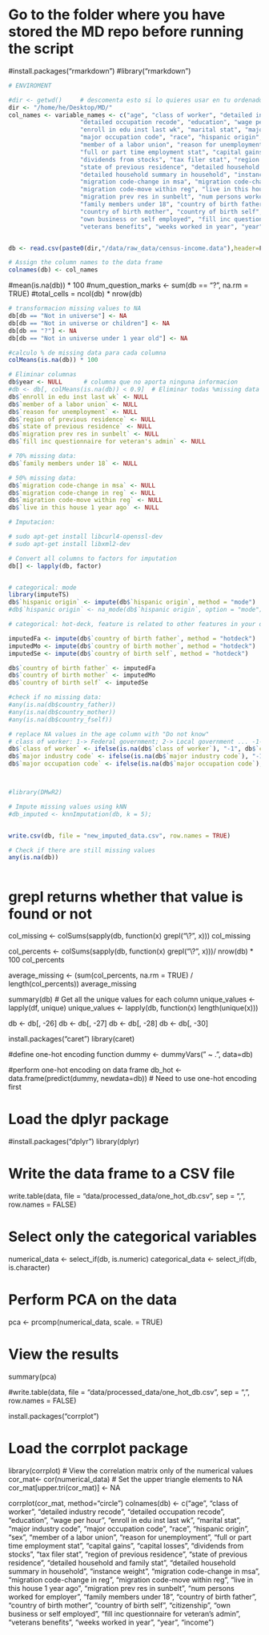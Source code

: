 # Go to the folder where you have stored the MD repo before running the script
#install.packages("rmarkdown")
#library("rmarkdown")


```r
# ENVIROMENT 

#dir <- getwd()     # descomenta esto si lo quieres usar en tu ordenador
dir <- "/home/he/Desktop/MD/" 
col_names <- variable_names <- c("age", "class of worker", "detailed industry recode", 
                    "detailed occupation recode", "education", "wage per hour", 
                    "enroll in edu inst last wk", "marital stat", "major industry code", 
                    "major occupation code", "race", "hispanic origin", "sex", 
                    "member of a labor union", "reason for unemployment", 
                    "full or part time employment stat", "capital gains", "capital losses", 
                    "dividends from stocks", "tax filer stat", "region of previous residence", 
                    "state of previous residence", "detailed household and family stat", 
                    "detailed household summary in household", "instance weight", 
                    "migration code-change in msa", "migration code-change in reg", 
                    "migration code-move within reg", "live in this house 1 year ago", 
                    "migration prev res in sunbelt", "num persons worked for employer", 
                    "family members under 18", "country of birth father", 
                    "country of birth mother", "country of birth self", "citizenship", 
                    "own business or self employed", "fill inc questionnaire for veteran's admin", 
                    "veterans benefits", "weeks worked in year", "year")


db <- read.csv(paste0(dir,"/data/raw_data/census-income.data"),header=F, sep=",", strip.white = TRUE) # take out trailing whitespaces

# Assign the column names to the data frame
colnames(db) <- col_names

```
#mean(is.na(db)) * 100
#num_question_marks <- sum(db == "?", na.rm = TRUE)
#total_cells = ncol(db) * nrow(db)


```r

# transformacion missing values to NA
db[db == "Not in universe"] <- NA
db[db == "Not in universe or children"] <- NA
db[db == "?"] <- NA
db[db == "Not in universe under 1 year old"] <- NA

```


```r
#calculo % de missing data para cada columna
colMeans(is.na(db)) * 100

# Eliminar columnas 
db$year <- NULL      # columna que no aporta ninguna informacion
#db <- db[, colMeans(is.na(db)) < 0.9]  # Eliminar todas %missing data > 90%
db$`enroll in edu inst last wk` <- NULL
db$`member of a labor union` <- NULL
db$`reason for unemployment` <- NULL
db$`region of previous residence` <- NULL
db$`state of previous residence` <- NULL
db$`migration prev res in sunbelt` <- NULL
db$`fill inc questionnaire for veteran's admin` <- NULL

# 70% missing data:
db$`family members under 18` <- NULL

# 50% missing data:
db$`migration code-change in msa` <- NULL
db$`migration code-change in reg` <- NULL
db$`migration code-move within reg` <- NULL
db$`live in this house 1 year ago` <- NULL

```

```r
# Imputacion: 

# sudo apt-get install libcurl4-openssl-dev
# sudo apt-get install libxml2-dev

# Convert all columns to factors for imputation
db[] <- lapply(db, factor)


# categorical: mode
library(imputeTS)
db$`hispanic origin` <- impute(db$`hispanic origin`, method = "mode")
#db$`hispanic origin` <- na_mode(db$`hispanic origin`, option = "mode")

# categorical: hot-deck, feature is related to other features in your dataset

imputedFa <- impute(db$`country of birth father`, method = "hotdeck")
imputedMo <- impute(db$`country of birth mother`, method = "hotdeck")
imputedSe <- impute(db$`country of birth self`, method = "hotdeck")

db$`country of birth father` <- imputedFa
db$`country of birth mother` <- imputedMo
db$`country of birth self` <- imputedSe

#check if no missing data:
#any(is.na(db$country_father))
#any(is.na(db$country_mother))
#any(is.na(db$country_fself))

# replace NA values in the age column with "Do not know"
# class of worker: 1-> Federal government; 2-> Local government ... -1-> Do not Know
db$`class of worker` <- ifelse(is.na(db$`class of worker`), "-1", db$`class of worker`)
db$`major industry code` <- ifelse(is.na(db$`major industry code`), "-1", db$`major industry code`)
db$`major occupation code` <- ifelse(is.na(db$`major occupation code`), "-1", db$`major occupation code`)



#library(DMwR2)

# Impute missing values using kNN
#db_imputed <- knnImputation(db, k = 5);


write.csv(db, file = "new_imputed_data.csv", row.names = TRUE)

# Check if there are still missing values
any(is.na(db))

```


```r





```


# grepl returns whether that value is found or not
col_missing <- colSums(sapply(db, function(x) grepl("\\?", x)))
col_missing

col_percents <- colSums(sapply(db, function(x) grepl("\\?", x)))/ nrow(db) * 100
col_percents

average_missing <- (sum(col_percents, na.rm = TRUE) / length(col_percents)) 
average_missing

summary(db)
# Get all the unique values for each column
unique_values <- lapply(df, unique)
unique_values <- lapply(db, function(x) length(unique(x)))

db <- db[, -26]
db <- db[, -27]
db <- db[, -28]
db <- db[, -30]

install.packages("caret")
library(caret)

#define one-hot encoding function
dummy <- dummyVars(" ~ .", data=db)

#perform one-hot encoding on data frame
db_hot <- data.frame(predict(dummy, newdata=db))
# Need to use one-hot encoding first

# Load the dplyr package
#install.packages("dplyr")
library(dplyr)

# Write the data frame to a CSV file
write.table(data, file = "data/processed_data/one_hot_db.csv", sep = ",", row.names = FALSE)

# Select only the categorical variables
numerical_data <- select_if(db, is.numeric)
categorical_data <- select_if(db, is.character)

# Perform PCA on the data
pca <- prcomp(numerical_data, scale. = TRUE)

# View the results
summary(pca)

#write.table(data, file = "data/processed_data/one_hot_db.csv", sep = ",", row.names = FALSE)

install.packages("corrplot")

# Load the corrplot package
library(corrplot)
# View the correlation matrix only of the numerical values
cor_mat<- cor(numerical_data)
# Set the upper triangle elements to NA
cor_mat[upper.tri(cor_mat)] <- NA

corrplot(cor_mat, method="circle")
colnames(db) <- c("age", "class of worker", "detailed industry recode", "detailed occupation recode", "education", "wage per hour", "enroll in edu inst last wk", "marital stat", "major industry code", "major occupation code", "race", "hispanic origin", "sex", "member of a labor union", "reason for unemployment", "full or part time employment stat", "capital gains", "capital losses", "dividends from stocks", "tax filer stat", "region of previous residence", "state of previous residence", "detailed household and family stat", "detailed household summary in household", "instance weight", "migration code-change in msa", "migration code-change in reg", "migration code-move within reg", "live in this house 1 year ago", "migration prev res in sunbelt", "num persons worked for employer", "family members under 18", "country of birth father", "country of birth mother", "country of birth self", "citizenship", "own business or self employed", "fill inc questionnaire for veteran's admin", "veterans benefits", "weeks worked in year", "year", "income")
